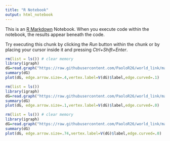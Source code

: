 ---
title: "R Notebook"
output: html_notebook
---

This is an [R Markdown](http://rmarkdown.rstudio.com) Notebook. When you execute code within the notebook, the results appear beneath the code. 

Try executing this chunk by clicking the *Run* button within the chunk or by placing your cursor inside it and pressing *Ctrl+Shift+Enter*. 

```{r}
rm(list = ls()) # clear memory
library(igraph) 
dG=read.graph("https://raw.githubusercontent.com/PaoloR26/world_link/main/dG.gml", format = "gml")
summary(dG)
plot(dG, edge.arrow.size=.4,vertex.label=V(dG)$label,edge.curved=.1)
```

```{r}
rm(list = ls())
library(igraph) 
dG=read.graph("https://raw.githubusercontent.com/PaoloR26/world_link/main/EliteNet.gml", format = "gml")
summary(dG)
plot(dG, edge.arrow.size=.1,vertex.label=V(dG)$label,edge.curved=.0)
```
```{r}
rm(list = ls()) # clear memory
library(igraph) 
dG=read.graph("https://raw.githubusercontent.com/PaoloR26/world_link/main/RFTA_net.gml", format = "gml")
summary(dG)
plot(dG, edge.arrow.size=.74,vertex.label=V(dG)$label,edge.curved=.0)
```
